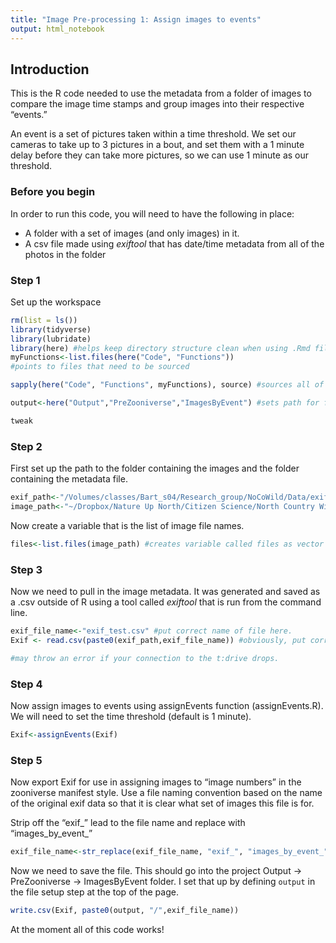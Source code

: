 ```yaml
---
title: "Image Pre-processing 1: Assign images to events"
output: html_notebook
---
```

## Introduction
This is the R code needed to use the metadata from a folder of images to compare the image time stamps and group images into their respective "events."

An event is a set of pictures taken within a time threshold.  We set our cameras to take up to 3 pictures in a bout, and set them with a 1 minute delay before they can take more pictures, so we can use 1 minute as our threshold.

### Before you begin

In order to run this code, you will need to have the following in place:

* A folder with a set of images (and only images) in it.
* A csv file made using *exiftool* that has date/time metadata from all of the photos in the folder


### Step 1
Set up the workspace
```r
rm(list = ls())
library(tidyverse)
library(lubridate)
library(here) #helps keep directory structure clean when using .Rmd files
myFunctions<-list.files(here("Code", "Functions")) 
#points to files that need to be sourced

sapply(here("Code", "Functions", myFunctions), source) #sources all of the functions in the Functions folder.

output<-here("Output","PreZooniverse","ImagesByEvent") #sets path for file output.

tweak
```
### Step 2
First set up the path to the folder containing the images and the folder containing the metadata file.

```r
exif_path<-"/Volumes/classes/Bart_s04/Research_group/NoCoWild/Data/exif_metadata/"
image_path<-"~/Dropbox/Nature Up North/Citizen Science/North Country Wild/code_testing/Processed"
```

Now create a variable that is the list of image file names. 

```r
files<-list.files(image_path) #creates variable called files as vector of filenames
```
### Step 3 
Now we need to pull in the image metadata.  It was generated and saved as a .csv outside of R using a tool called *exiftool* that is run from the command line. 

```r
exif_file_name<-"exif_test.csv" #put correct name of file here.
Exif <- read.csv(paste0(exif_path,exif_file_name)) #obviously, put correct file name here

#may throw an error if your connection to the t:drive drops.
```

### Step 4
Now assign images to events using assignEvents function (assignEvents.R).  We will need to set the time threshold (default is 1 minute).

```r
Exif<-assignEvents(Exif)
```

### Step 5
Now export Exif for use in assigning images to "image numbers" in the zooniverse manifest style.  Use a file naming convention based on the name of the original exif data so that it is clear what set of images this file is for.

Strip off the "exif_" lead to the file name and replace with "images_by_event_"
```r
exif_file_name<-str_replace(exif_file_name, "exif_", "images_by_event_") #finds "exif_" in file name, replaces it with "images_by_event.
```
Now we need to save the file. This should go into the project Output -> PreZooniverse -> ImagesByEvent folder. I set that up by defining `output` in the file setup step at the top of the page.

```r
write.csv(Exif, paste0(output, "/",exif_file_name))
```
At the moment all of this code works!


  
